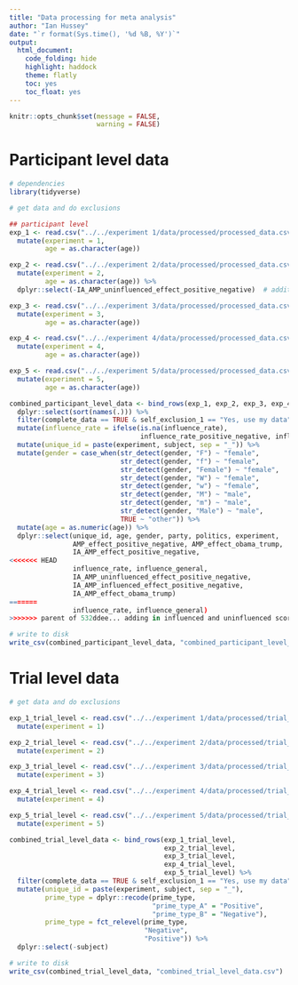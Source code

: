 ```yaml
---
title: "Data processing for meta analysis"
author: "Ian Hussey"
date: "`r format(Sys.time(), '%d %B, %Y')`"
output:
  html_document:
    code_folding: hide
    highlight: haddock
    theme: flatly
    toc: yes
    toc_float: yes
---
```


```r

knitr::opts_chunk$set(message = FALSE,
                      warning = FALSE)

```

# Participant level data

```r

# dependencies
library(tidyverse)

# get data and do exclusions

## participant level
exp_1 <- read.csv("../../experiment 1/data/processed/processed_data.csv") %>%
  mutate(experiment = 1, 
         age = as.character(age))

exp_2 <- read.csv("../../experiment 2/data/processed/processed_data.csv") %>%
  mutate(experiment = 2, 
         age = as.character(age)) %>%
  dplyr::select(-IA_AMP_uninfluenced_effect_positive_negative)  # additional unneeded column

exp_3 <- read.csv("../../experiment 3/data/processed/processed_data.csv") %>%
  mutate(experiment = 3, 
         age = as.character(age))

exp_4 <- read.csv("../../experiment 4/data/processed/processed_data.csv") %>%
  mutate(experiment = 4, 
         age = as.character(age))

exp_5 <- read.csv("../../experiment 5/data/processed/processed_data.csv") %>%
  mutate(experiment = 5,
         age = as.character(age))

combined_participant_level_data <- bind_rows(exp_1, exp_2, exp_3, exp_4, exp_5) %>%
  dplyr::select(sort(names(.))) %>%
  filter(complete_data == TRUE & self_exclusion_1 == "Yes, use my data") %>%
  mutate(influence_rate = ifelse(is.na(influence_rate), 
                                 influence_rate_positive_negative, influence_rate)) %>%
  mutate(unique_id = paste(experiment, subject, sep = "_")) %>%
  mutate(gender = case_when(str_detect(gender, "F") ~ "female",
                            str_detect(gender, "f") ~ "female",
                            str_detect(gender, "Female") ~ "female",
                            str_detect(gender, "W") ~ "female",
                            str_detect(gender, "w") ~ "female",
                            str_detect(gender, "M") ~ "male",
                            str_detect(gender, "m") ~ "male",
                            str_detect(gender, "Male") ~ "male",
                            TRUE ~ "other")) %>%
  mutate(age = as.numeric(age)) %>%
  dplyr::select(unique_id, age, gender, party, politics, experiment,
                AMP_effect_positive_negative, AMP_effect_obama_trump, 
                IA_AMP_effect_positive_negative, 
<<<<<<< HEAD
                influence_rate, influence_general,
                IA_AMP_uninfluenced_effect_positive_negative,
                IA_AMP_influenced_effect_positive_negative,
                IA_AMP_effect_obama_trump)
=======
                influence_rate, influence_general)
>>>>>>> parent of 532ddee... adding in influenced and uninfluenced scores in each processing script

# write to disk 
write_csv(combined_participant_level_data, "combined_participant_level_data.csv")

```

# Trial level data

```r

# get data and do exclusions

exp_1_trial_level <- read.csv("../../experiment 1/data/processed/trial_level_ia_amp_positive_negative_data.csv") %>%
  mutate(experiment = 1)

exp_2_trial_level <- read.csv("../../experiment 2/data/processed/trial_level_ia_amp_positive_negative_data.csv") %>%
  mutate(experiment = 2)

exp_3_trial_level <- read.csv("../../experiment 3/data/processed/trial_level_ia_amp_positive_negative_data.csv") %>%
  mutate(experiment = 3)

exp_4_trial_level <- read.csv("../../experiment 4/data/processed/trial_level_ia_amp_positive_negative_data.csv") %>%
  mutate(experiment = 4)

exp_5_trial_level <- read.csv("../../experiment 5/data/processed/trial_level_ia_amp_positive_negative_data.csv") %>%
  mutate(experiment = 5)

combined_trial_level_data <- bind_rows(exp_1_trial_level, 
                                       exp_2_trial_level,
                                       exp_3_trial_level,
                                       exp_4_trial_level,
                                       exp_5_trial_level) %>%
  filter(complete_data == TRUE & self_exclusion_1 == "Yes, use my data") %>%
  mutate(unique_id = paste(experiment, subject, sep = "_"),
         prime_type = dplyr::recode(prime_type,
                                    "prime_type_A" = "Positive",
                                    "prime_type_B" = "Negative"),
         prime_type = fct_relevel(prime_type,
                                  "Negative",
                                  "Positive")) %>%
  dplyr::select(-subject)

# write to disk 
write_csv(combined_trial_level_data, "combined_trial_level_data.csv")

```
